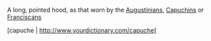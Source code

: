 A long, pointed hood, as that worn by the [[Augustinians]], [[Capuchins]] or [[Franciscans]]

[capuche | http://www.yourdictionary.com/capuche]